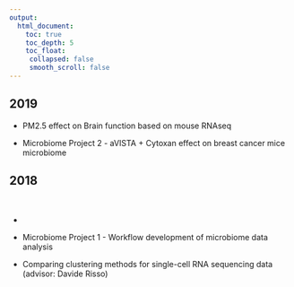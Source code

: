 ```yaml
---
output:
  html_document:
    toc: true
    toc_depth: 5
    toc_float:
     collapsed: false
     smooth_scroll: false
---
```


<link rel="stylesheet" href="styles.css" type="text/css">

## 2019

+ PM2.5 effect on Brain function based on mouse RNAseq

+ Microbiome Project 2 - aVISTA + Cytoxan effect on breast cancer mice microbiome

## 2018

<br>

+ 

+ Microbiome Project 1 - Workflow development of microbiome data analysis

+ Comparing clustering methods for single-cell RNA sequencing data (advisor: Davide Risso)

